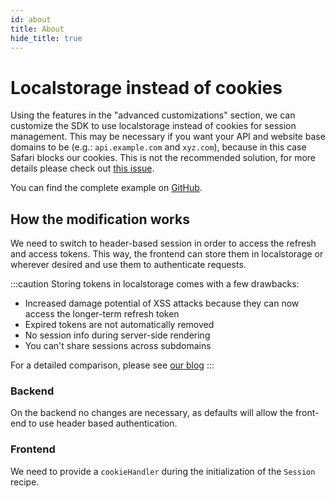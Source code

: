 ```yaml
---
id: about
title: About
hide_title: true
---
```


<!-- COPY DOCS -->
<!-- ./session/advanced-customizations/examples/localstorage/about.mdx -->

# Localstorage instead of cookies

Using the features in the "advanced customizations" section, we can customize the SDK to use localstorage instead of cookies for session management. 
This may be necessary if you want your API and website base domains to be (e.g.: `api.example.com` and `xyz.com`), because in this case Safari blocks our cookies. This is not the recommended solution, for more details please check out [this issue](https://github.com/supertokens/supertokens-core/issues/280).

You can find the complete example on [GitHub](https://github.com/supertokens/supertokens-auth-react/tree/master/examples/with-localstorage).

## How the modification works

We need to switch to header-based session in order to access the refresh and access tokens. This way, the frontend can store them in localstorage or wherever desired and use them to authenticate requests.

:::caution
Storing tokens in localstorage comes with a few drawbacks:

-   Increased damage potential of XSS attacks because they can now access the longer-term refresh token
-   Expired tokens are not automatically removed
-   No session info during server-side rendering
-   You can't share sessions across subdomains

For a detailed comparison, please see [our blog](https://supertokens.com/blog/cookies-vs-localstorage-for-sessions-everything-you-need-to-know)
:::

### Backend

On the backend no changes are necessary, as defaults will allow the front-end to use header based authentication.

### Frontend

We need to provide a `cookieHandler` during the initialization of the `Session` recipe.